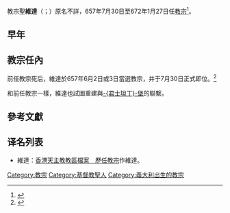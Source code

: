 {{expand|time=2018-10-17T17:06:39+00:00}}
{{Refimprove|time=2019-09-28T02:52:03+00:00}}
{{NoteTA
|G1=Popes
}}
{{Infobox Christian leader
|type = Pope
|honorific-prefix = 教宗
|title = [[羅馬主教|羅馬主教]]
|name=聖維達<br>Sanctus Vitalianus PP.
|image=[[File:76-St.Vitalian.jpg|250px]]
|caption = 位於[[城外聖保祿大殿|城外聖保祿大殿]]的教宗維達圖像
|birth_name=（不詳）
|term_start=657年7月30日
|term_end=672年1月27日（在位{{Age in years and days|657|07|30|672|01|27|age=no}}）
|predecessor=[[教宗安日纳一世|教宗恩仁一世]]
|successor=[[教宗德吾二世|教宗德吾二世]]
|birth_date=（日期不詳）
|birthplace=[[意大利|意大利]]Segni
|dead=dead
|death_date=672年1月27日
|deathplace=（地點不詳）
}}
{{infobox popestyles
|dipstyle = 教宗閣下
|offstyle = 教宗閣下
|relstyle = 聖父
|deathstyle = [[基督教聖人|聖人]]
}}

教宗聖'''維達'''（{{lang-la|Sanctus Vitalianus PP.}}；{{bd|？||672年|1月27日|}}）原名不詳，657年7月30日至672年1月27日任[[教宗|教宗]]<ref>{{cite web |title=Pontiffs |url=https://w2.vatican.va/content/vatican/en/holy-father.index.html |publisher=Holy See |accessdate=2019-09-09 |archiveurl=https://web.archive.org/web/20190909162143/https://w2.vatican.va/content/vatican/en/holy-father.index.html |archivedate=2019-09-09 |language=en}}</ref>。

==早年==
{{empty section}}

==教宗任內==
前任教宗死后，維達於657年6月2日或3日當選教宗，并于7月30日正式即位。<ref name="Catholic Encyclopedia">{{Cite web |url=http://www.newadvent.org/cathen/15484b.htm |title=Catholic Encyclopedia |accessdate=2009-01-15 |archive-date=2012-06-22 |archive-url=https://www.webcitation.org/68c3RJOD1?url=http://www.newadvent.org/cathen/15484b.htm |dead-url=no }}</ref> 

和前任教宗一樣，維達也試圖重建與[[君士坦丁堡|-{君士坦丁}-堡]]的聯繫。

==參考文獻==
{{reflist}}

==译名列表==
*維達：[https://web.archive.org/web/20051023073732/http://archives.catholic.org.hk/popes/index.htm 香港天主教教區檔案　歷任教宗]作維達。

{{教宗|[[教宗安日纳一世|教宗恩仁一世]]|[[教宗德吾二世|教宗德吾二世]]|657年7月30日－672年1月27日}} 
{{popes}}
{{Catholicism}} 
{{History of the Roman Catholic Church}}

{{天主教聖人}}
{{Authority control}}
{{DEFAULTSORT:Vitalianus}}
[[Category:教宗|Category:教宗]]
[[Category:基督教聖人|Category:基督教聖人]]
[[Category:義大利出生的教宗|Category:義大利出生的教宗]]